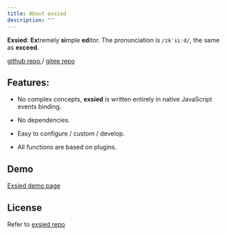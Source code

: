 ```yaml
---
title: About exsied
description: ""
---
```


**Exsied**: **Ex**tremely **si**mple **ed**itor. The pronunciation is `/ɪkˈsiːd/`, the same as **exceed**.

[github repo ](https://github.com/exsied/exsied) / [gitee repo ](https://gitee.com/exsied/exsied)

## Features:

- No complex concepts, **exsied** is written entirely in native JavaScript events binding.

- No dependencies.

- Easy to configure / custom / develop.

- All functions are based on plugins.

## Demo

[Exsied demo page](https://exsied.pages.dev/demo)

## License

Refer to [exsied repo](https://github.com/exsied/exsied/blob/main/LICENSE)
